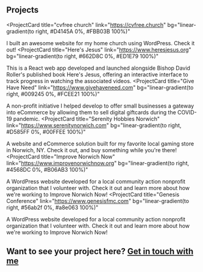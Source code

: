 ## Projects

<ProjectCard
  title="cvfree church"
  link="https://cvfree.church"
  bg="linear-gradient(to right, #D4145A 0%, #FBB03B 100%)"
>
  I built an awesome website for my home church using WordPress. Check it out!
</ProjectCard>
<ProjectCard
  title="Here's Jesus"
  link="https://www.heresjesus.org"
  bg="linear-gradient(to right, #662D8C 0%, #ED1E79 100%)"
>
  This is a React web app developed and launched alongside Bishop David Roller's published book Here's Jesus, offering an interactive interface to track progress in watching the associated videos.
</ProjectCard>
<ProjectCard
  title="Give Have Need"
  link="https://www.givehaveneed.com"
  bg="linear-gradient(to right, #009245 0%, #FCEE21 100%)"
>
  A non-profit initiative I helped develop to offer small businesses a gateway into eCommerce by allowing them to sell digital giftcards during the COVID-19 pandemic.
</ProjectCard>
<ProjectCard
  title="Serenity Hobbies Norwich"
  link="https://www.serenitynorwich.com"
  bg="linear-gradient(to right, #D585FF 0%, #00FFEE 100%)"
>
  A website and eCommerce solution built for my favorite local gaming store in Norwich, NY. Check it out, and buy something while you're there!
</ProjectCard>
<ProjectCard
  title="Improve Norwich Now"
  link="https://www.improvenorwichnow.org"
  bg="linear-gradient(to right, #4568DC 0%, #B06AB3 100%)"
>
  A WordPress website developed for a local community action nonprofit organization that I volunteer with. Check it out and learn more about how we're working to Improve Norwich Now!
</ProjectCard>
<ProjectCard
  title="Genesis Conference"
  link="https://www.genesisfmc.com"
  bg="linear-gradient(to right, #56ab2f 0%, #a8e063 100%)"
>
  A WordPress website developed for a local community action nonprofit organization that I volunteer with. Check it out and learn more about how we're working to Improve Norwich Now!
</ProjectCard>

## Want to see your project here? [Get in touch with me](/#contact)
